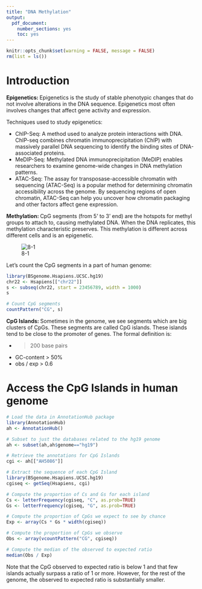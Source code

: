 ```yaml
---
title: "DNA Methylation"
output: 
  pdf_document: 
    number_sections: yes
    toc: yes
---
```


```r
knitr::opts_chunk$set(warning = FALSE, message = FALSE)
rm(list = ls())
```

# Introduction
**Epigenetics: ** Epigenetics is the study of stable phenotypic changes that do not involve alterations in the DNA sequence.  Epigenetics most often involves changes that affect gene activity and expression.

Techniques used to study epigenetics:

* ChIP-Seq: A method used to analyze protein interactions with DNA. ChIP-seq combines chromatin immunoprecipitation (ChIP) with massively parallel DNA sequencing to identify the binding sites of DNA-associated proteins.
* MeDIP-Seq: Methylated DNA immunoprecipitation (MeDIP) enables researchers to examine genome-wide changes in DNA methylation patterns.
* ATAC-Seq: The assay for transposase-accessible chromatin with sequencing (ATAC-Seq) is a popular method for determining chromatin accessibility across the genome. By sequencing regions of open chromatin, ATAC-Seq can help you uncover how chromatin packaging and other factors affect gene expression.

**Methylation: ** CpG segments (from 5' to 3' end) are the hotspots for methyl groups to attach to, causing methylated DNA. When the DNA replicates, this methylation characteristic preserves. This methylation is different across different cells and is an epigenetic.

![8-1](Figures/8-1.jpeg)

Let's count the CpG segments in a part of human genome:
```r
library(BSgenome.Hsapiens.UCSC.hg19)
chr22 <- Hsapiens[["chr22"]]
s <- subseq(chr22, start = 23456789, width = 1000)
s

# Count CpG segments
countPattern("CG", s)
```

**CpG Islands: ** Sometimes in the genome, we see segments which are big clusters of CpGs. These segments are called CpG islands. These islands tend to be close to the promoter of genes. The formal definition is:

* > 200 base pairs
* GC-content > 50%
* obs / exp > 0.6

# Access the CpG Islands in human genome
```r
# Load the data in AnnotationHub package
library(AnnotationHub)
ah <- AnnotationHub()

# Subset to just the databases related to the hg19 genome
ah <- subset(ah,ah$genome=="hg19")

# Retrieve the annotations for CpG Islands
cgi <- ah[["AH5086"]]

# Extract the sequence of each CpG Island
library(BSgenome.Hsapiens.UCSC.hg19)
cgiseq <- getSeq(Hsapiens, cgi)

# Compute the proportion of Cs and Gs for each island
Cs <- letterFrequency(cgiseq, "C", as.prob=TRUE)
Gs <- letterFrequency(cgiseq, "G", as.prob=TRUE)

# Compute the proportion of CpGs we expect to see by chance
Exp <- array(Cs * Gs * width(cgiseq))

# Compute the proportion of CpGs we observe
Obs <- array(vcountPattern("CG", cgiseq))

# Compute the median of the observed to expected ratio
median(Obs / Exp)
```

Note that the CpG observed to expected ratio is below 1 and that few islands actually surpass a ratio of 1 or more. However, for the rest of the genome, the observed to expected ratio is substantially smaller.